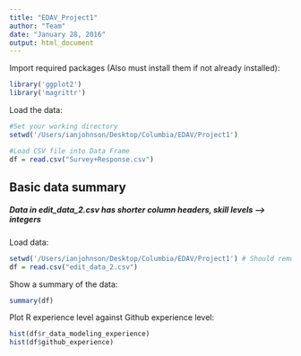 ```yaml
---
title: "EDAV_Project1"
author: "Team"
date: "January 28, 2016"
output: html_document
---
```


Import required packages
(Also must install them if not already installed):
```r
library('ggplot2')
library('magrittr')
```

Load the data:
```r
#Set your working directory
setwd('/Users/ianjohnson/Desktop/Columbia/EDAV/Project1')

#Load CSV file into Data Frame
df = read.csv("Survey+Response.csv")
```

## Basic data summary
##### Data in edit_data_2.csv has shorter column headers, skill levels --> integers
Load data:
```r
setwd('/Users/ianjohnson/Desktop/Columbia/EDAV/Project1') # Should remove?
df = read.csv("edit_data_2.csv")
```
Show a summary of the data:
```r
summary(df)
```
Plot R experience level against Github experience level:
```r
hist(df$r_data_modeling_experience)
hist(df$github_experience)
```

